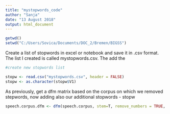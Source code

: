 ```yaml
---
title: "mystopwords_code"
author: "Sanja"
date: "13 August 2018"
output: html_document
---
```





```r
getwd() 
setwd("C:/Users/Sovica/Documents/DOC_2/Bremen/BIGSS")
```

Create a list of stopwords in excel or notebook and save it in .csv format.
The list I created is called mystopwords.csv.
The add the 

```r
#create new stopwords list

stopw <- read.csv("mystopwords.csv", header = FALSE)
stopw <- as.character(stopw$V1)
```

As previously, get a dfm matrix based on the corpus on which we removed stepwords, now adding also our additional stopwords - stopw

```r
speech.corpus.dfm <- dfm(speech.corpus, stem=T, remove_numbers = TRUE, remove_punct = TRUE, remove_symbols = TRUE,  remove = c(stopwords("en"), stopw))
```
